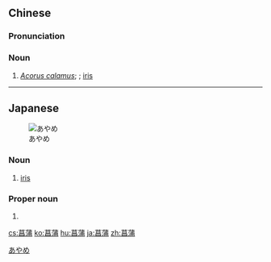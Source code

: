 ==Chinese==
{{zh-forms}}

===Pronunciation===
{{zh-pron
|m=chāngpú
|c=coeng1 pou4
|h=pfs=chhông-phù
|mn=chhiong-pô͘/chhang-pô͘
|cat=n
}}

===Noun===
{{zh-noun}}

# ''[[Acorus calamus]]''; {{vern|sweet sedge}}; [[iris]]

----

==Japanese==
{{ja-kanjitab|yomi=irr}}
[[File:Iris (plant).jpg|thumb|あやめ]]

===Noun===
{{ja-noun|あやめ|アヤメ}}

# [[iris]] {{gloss|flower}}

===Proper noun===
{{ja-pos|proper|あやめ}}

# {{given name|female|lang=ja|sort=あやめ}}

[[Category:ja:Flowers|あやめ]]

[[cs:菖蒲]]
[[ko:菖蒲]]
[[hu:菖蒲]]
[[ja:菖蒲]]
[[zh:菖蒲]]